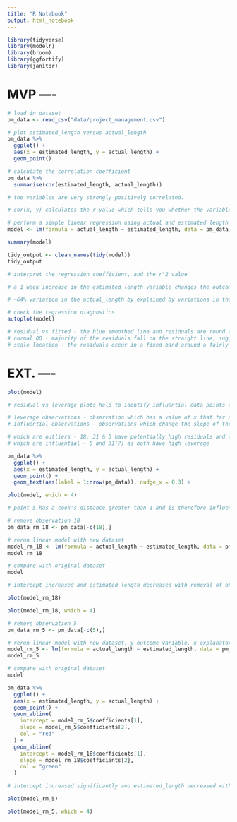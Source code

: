 ```yaml
---
title: "R Notebook"
output: html_notebook
---
```


```r
library(tidyverse)
library(modelr)
library(broom)
library(ggfortify)
library(janitor)
```

# MVP ----

```r
# load in dataset
pm_data <- read_csv("data/project_management.csv")
```

```r
# plot estimated_length versus actual_length
pm_data %>% 
  ggplot() +
  aes(x = estimated_length, y = actual_length) +
  geom_point()
```

```r
# calculate the correlation coefficient
pm_data %>% 
  summarise(cor(estimated_length, actual_length))

# the variables are very strongly positively correlated.

# cor(x, y) calculates the r value which tells you whether the variables are correlated, whether positively or negatively, and how weak or strong the correlation is, if at all
```

```r
# perform a simple linear regression using actual and estimated length variables
model <- lm(formula = actual_length ~ estimated_length, data = pm_data)

summary(model)
```

```r
tidy_output <- clean_names(tidy(model))
tidy_output
```

```r
# interpret the regression coefficient, and the r^2 value

# a 1 week increase in the estimated_length variable changes the outcome/response variable by 1.22 weeks (b1)

# ~64% variation in the actual_length by explained by variations in the estimated_length (explanatory variable)
```

```r
# check the regression diagnostics
autoplot(model)

# residual vs fitted - the blue smoothed line and residuals are round about 0
# normal QQ - majority of the residuals fall on the straight line, suggests the distribution is normal
# scale location - the residuals occur in a fixed band around a fairly constant blue line
```

# EXT. ----

```r
plot(model)

# residual vs leverage plots help to identify influential data points on the model. Outliers could be influential, but not always, some points in the normal range in the model could also be highly influential.

# leverage observations - observation which has a value of x that far away from the mean of x
# influential observations - observations which change the slope of the line, or the fit of the model

# which are outliers - 18, 31 & 5 have potentially high residuals and leverage as they lie close to or outwith the dashed red lines (cook's distance). 
# which are influential - 5 and 31(?) as both have high leverage
```
```r
pm_data %>% 
  ggplot() +
  aes(x = estimated_length, y = actual_length) +
  geom_point() +
  geom_text(aes(label = 1:nrow(pm_data)), nudge_x = 0.3) +
```

```r
plot(model, which = 4)

# point 5 has a cook's distance greater than 1 and is therefore influential
```

```r
# remove observation 18
pm_data_rm_18 <- pm_data[-c(18),]

# rerun linear model with new dataset
model_rm_18 <- lm(formula = actual_length ~ estimated_length, data = pm_data_rm_18)
model_rm_18

# compare with original dataset
model

# intercept increased and estimated_length decreased with removal of observation 18, it doesn't appear from this that observation 18 is influential

plot(model_rm_18)

plot(model_rm_18, which = 4)
```

```r
# remove observation 5
pm_data_rm_5 <- pm_data[-c(5),]

# rerun linear model with new dataset. y outcome variable, x explanatory variable
model_rm_5 <- lm(formula = actual_length ~ estimated_length, data = pm_data_rm_5)
model_rm_5

# compare with original dataset
model

pm_data %>% 
  ggplot() +
  aes(x = estimated_length, y = actual_length) +
  geom_point() +
  geom_abline(
    intercept = model_rm_5$coefficients[1],
    slope = model_rm_5$coefficients[2],
    col = "red"
  ) +
  geom_abline(
    intercept = model_rm_18$coefficients[1],
    slope = model_rm_18$coefficients[2],
    col = "green"
  )

# intercept increased significantly and estimated_length decreased with removal of observation 5, suggesting observation 5 is influential!

plot(model_rm_5)

plot(model_rm_5, which = 4)
```

